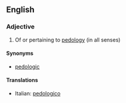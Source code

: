 ==English==

===Adjective===
{{en-adj}}

# Of or pertaining to [[pedology]] (in all senses)

====Synonyms====
*[[pedologic]]

====Translations====
{{top}}
*Italian: [[pedologico]]
{{mid}}

{{bottom}}